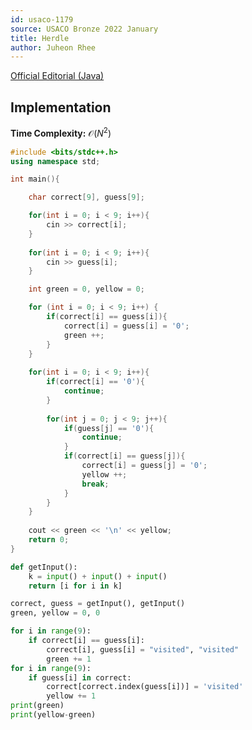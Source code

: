 ```yaml
---
id: usaco-1179
source: USACO Bronze 2022 January
title: Herdle
author: Juheon Rhee
---
```


[Official Editorial (Java)](http://www.usaco.org/current/data/sol_prob1_bronze_jan22.html)

## Implementation

**Time Complexity:** $\mathcal{O}(N^2)$

<LanguageSection>
<CPPSection>

```cpp
#include <bits/stdc++.h>
using namespace std;

int main(){

	char correct[9], guess[9];

	for(int i = 0; i < 9; i++){
		cin >> correct[i];
	}
	
	for(int i = 0; i < 9; i++){
		cin >> guess[i];
	}

	int green = 0, yellow = 0;

	for (int i = 0; i < 9; i++) {
		if(correct[i] == guess[i]){
			correct[i] = guess[i] = '0';
			green ++;
		}
	}
    
	for(int i = 0; i < 9; i++){
		if(correct[i] == '0'){
			continue;
		}
	
		for(int j = 0; j < 9; j++){
			if(guess[j] == '0'){
				continue;
			}
			if(correct[i] == guess[j]){
				correct[i] = guess[j] = '0';
				yellow ++;
				break;
			}
		}
	}
				     
	cout << green << '\n' << yellow;
	return 0;
}
```

</CPPSection>

<PySection>

```python
def getInput():
	k = input() + input() + input()
	return [i for i in k]

correct, guess = getInput(), getInput()
green, yellow = 0, 0

for i in range(9):
	if correct[i] == guess[i]:
		correct[i], guess[i] = "visited", "visited"
		green += 1
for i in range(9):
	if guess[i] in correct:
		correct[correct.index(guess[i])] = 'visited'
		yellow += 1
print(green)
print(yellow-green)
```

</PySection>

</LanguageSection>

